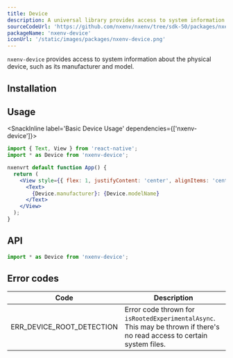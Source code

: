 ```yaml
---
title: Device
description: A universal library provides access to system information about the physical device.
sourceCodeUrl: 'https://github.com/nxenv/nxenv/tree/sdk-50/packages/nxenv-device'
packageName: 'nxenv-device'
iconUrl: '/static/images/packages/nxenv-device.png'
---
```



`nxenv-device` provides access to system information about the physical device, such as its manufacturer and model.

<PlatformsSection android emulator ios simulator web />

## Installation

<APIInstallSection />

## Usage

<SnackInline label='Basic Device Usage' dependencies={['nxenv-device']}>

```jsx
import { Text, View } from 'react-native';
import * as Device from 'nxenv-device';

nxenvrt default function App() {
  return (
    <View style={{ flex: 1, justifyContent: 'center', alignItems: 'center' }}>
      <Text>
        {Device.manufacturer}: {Device.modelName}
      </Text>
    </View>
  );
}
```

</SnackInline>

## API

```js
import * as Device from 'nxenv-device';
```

<APISection packageName="nxenv-device" apiName="Device" />

## Error codes

| Code                      | Description                                                                                                              |
| ------------------------- | ------------------------------------------------------------------------------------------------------------------------ |
| ERR_DEVICE_ROOT_DETECTION | Error code thrown for `isRootedExperimentalAsync`. This may be thrown if there's no read access to certain system files. |
